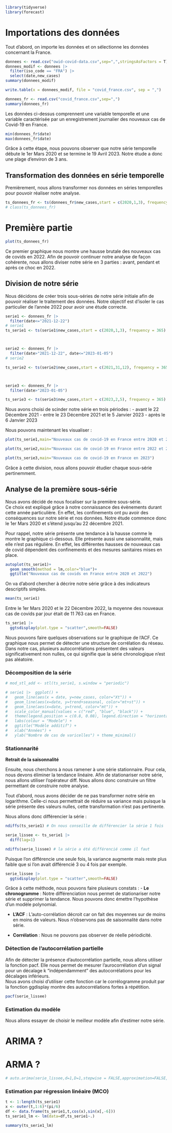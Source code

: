 ```r
library(tidyverse)
library(forecast)
```


# Importations des données 

Tout d'abord, on importe les données et on sélectionne les données concernant la France. 

```r
donnees <- read.csv("owid-covid-data.csv",sep=",",stringsAsFactors = T)
donnees_modif <- donnees |> 
  filter(iso_code == "FRA") |> 
  select(date,new_cases)
summary(donnees_modif)

write.table(x = donnees_modif, file = "covid_france.csv", sep = ",")
```


```r
donnees_fr <- read.csv("covid_france.csv",sep=",")
summary(donnees_fr)
```
Les données ci-dessus comprennent une variable temporelle et une variable caractérisée par un enregistrement journalier des nouveaux cas de Covid-19 en France. 

```r
min(donnees_fr$date)
max(donnees_fr$date)
```
Grâce à cette étape, nous pouvons observer que notre série temporelle débute le 1er Mars 2020 et se termine le 19 Avril 2023. Notre étude a donc une plage d'environ de 3 ans.

## Transformation des données en série temporelle

Premièrement, nous allons transformer nos données en séries temporelles pour pouvoir réaliser notre analyse. 

```r
ts_donnees_fr <- ts(donnees_fr$new_cases,start = c(2020,1,3), frequency = 365)
# class(ts_donnees_fr)
```

# Première partie 

```r
plot(ts_donnees_fr)
```
Ce premier graphique nous montre une hausse brutale des nouveaux cas de covids en 2022. Afin de pouvoir continuer notre analyse de façon cohérente, nous allons diviser notre série en 3 parties : avant, pendant et après ce choc en 2022.  

## Division de notre série 

Nous décidons de créer trois sous-séries de notre série initiale afin de pouvoir réaliser le traitement des données. Notre objectif est d'isoler le cas particulier de l'année 2022 pour avoir une étude correcte.

```r
serie1 <- donnees_fr |> 
  filter(date<="2021-12-22")
# serie1
ts_serie1 <- ts(serie1$new_cases,start = c(2020,1,3), frequency = 365)



serie2 <- donnees_fr |> 
  filter(date>"2021-12-22", date<="2023-01-05")
# serie2

ts_serie2 <- ts(serie2$new_cases,start = c(2021,31,12), frequency = 365)



serie3 <- donnees_fr |> 
  filter(date>"2023-01-05")

ts_serie3 <- ts(serie3$new_cases,start = c(2023,2,5), frequency = 365)
```

Nous avons choisi de scinder notre série en trois périodes : 
- avant le 22 Décembre 2021
- entre le 23 Décembre 2021 et le 5 Janvier 2023
- après le 6 Janvier 2023

Nous pouvons maintenant les visualiser : 

```r
plot(ts_serie1,main="Nouveaux cas de covid-19 en France entre 2020 et 2022")
```

```r
plot(ts_serie2,main="Nouveaux cas de covid-19 en France entre 2022 et 2023")
```

```r
plot(ts_serie3,main="Nouveaux cas de covid-19 en France en 2023")
```

Grâce à cette division, nous allons pouvoir étudier chaque sous-série pertinemment. 

## Analyse de la première sous-série

Nous avons décidé de nous focaliser sur la première sous-série. \
Ce choix est expliqué grâce à notre connaissance des évènements durant cette année particulière. En effet, les confinements ont pu avoir des conséquences sur notre série et nos données.
Notre étude commence donc le 1er Mars 2020 et s'étend jusqu'au 22 décembre 2021.

Pour rappel, notre série présente une tendance à la hausse comme le montre le graphique ci-dessous. Elle présente aussi une saisonnalité, mais elle n'est pas régulière. En effet, les différentes hausses de nouveaux cas de covid dépendent des confinements et des mesures sanitaires mises en place.

```r
autoplot(ts_serie1)+
  geom_smooth(method = lm,color="blue")+
  ggtitle("Nouveaux cas de covids en France entre 2020 et 2022")
```


On va d'abord chercher à décrire notre série grâce à des indicateurs descriptifs simples.

```r
mean(ts_serie1)
```
Entre le 1er Mars 2020 et le 22 Décembre 2022, la moyenne des nouveaux cas de covids par jour était de 11 763 cas en France.

```r
ts_serie1 |> 
  ggtsdisplay(plot.type = "scatter",smooth=FALSE)
```
Nous pouvons faire quelques observations sur le graphique de l'ACF. Ce graphique nous permet de détecter une structure de corrélation du réseau. Dans notre cas, plusieurs autocorrélations présentent des valeurs significativement non nulles, ce qui signifie que la série chronologique n'est pas aléatoire. 


### Décomposition de la série

```r
# mod_stl_add <- stl(ts_serie1, s.window = "periodic")
```
```r
# serie1 |>  ggplot() +
#   geom_line(aes(x = date, y=new_cases, color="Xt")) +
#   geom_line(aes(x=date, y=trend+seasonal, color="mt+st")) + 
#   geom_line(aes(x=date, y=trend, color="mt")) +
#   scale_color_manual(values = c("red", "blue", "black")) +
#   theme(legend.position = c(0.8, 0.08), legend.direction = "horizontal") +
#   labs(colour = "Modele") + 
#   ggtitle("Modèle additif") +
#   xlab("Années") + 
#   ylab("Nombre de cas de varicelles") + theme_minimal()
```




### Stationnarité 

**Retrait de la saisonnalité** 

Ensuite, nous cherchons à nous ramener à une série stationnaire. Pour cela, nous devons éliminer la tendance linéaire. Afin de stationariser notre série, nous allons utiliser l'opérateur diff. Nous allons donc construire un filtre permettant de construire notre analyse. \

Tout d'abord, nous avons décider de ne pas transformer notre série en logarithme. Celle-ci nous permettrait de réduire sa variance mais puisque la série présente des valeurs nulles, cette transformation n'est pas pertinente. \

Nous allons donc différencier la série : 

```r
ndiffs(ts_serie1) # On nous conseille de différencier la série 1 fois

serie_lissee <- ts_serie1 |> 
  diff(lag=1)

ndiffs(serie_lissee) # la série a été différencié comme il faut
```
Puisque l'on différencie une seule fois, la variance augmente mais reste plus faible que si l'on avait différencié 3 ou 4 fois par exemple.

```r
serie_lissee |> 
  ggtsdisplay(plot.type = "scatter",smooth=FALSE)
```

Grâce à cette méthode, nous pouvons faire plusieurs constats :
- **Le chronogramme** : 
Notre différenciation nous permet de stationariser notre série et supprimer la tendance. Nous pouvons donc émettre l'hypothèse d'un modèle polynomial. 

- **L'ACF** :
L'auto-corrélation décroit car on fait des moyennes sur de moins en moins de valeurs. Nous n'observons pas de saisonnalité dans notre série.

- **Corrélation** :
Nous ne pouvons pas observer de réelle périodicité. 

### Détection de l'autocorrélation partielle

Afin de détecter la présence d'autocorrélation partielle, nous allons utiliser la fonction pacf. Elle nous permet de mesurer l'aurocorrélation d'un signal pour un décalage k "indépendamment" des autocorrélations pour les décalages inférieurs. \
Nous avons choisi d'utiliser cette fonction car le corrélogramme produit par la fonction ggdisplay montre des autocorrélations fortes à répétition.


```r
pacf(serie_lissee)
```






### Estimation du modèle

Nous allons essayer de choisir le meilleur modèle afin d'estimer notre série.

# ARIMA ?
# ARMA ?

```r
# auto.arima(serie_lissee,d=1,D=1,stepwise = FALSE,approximation=FALSE,trace=TRUE)
```


### Estimation par régression linéaire (MCO)

```r
t <- 1:length(ts_serie1)
x <- outer(t,1:6)*(pi/6)
df <- data.frame(ts_serie1,t,cos(x),sin(x[,-6])) 
ts_serie1_lm <- lm(data=df,ts_serie1~.)

summary(ts_serie1_lm)
```








